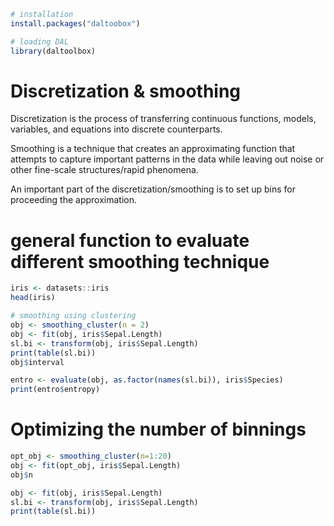 ```r
# installation 
install.packages("daltoobox")

# loading DAL
library(daltoolbox) 
```

# Discretization & smoothing
Discretization is the process of transferring continuous functions, models, variables, and equations into discrete counterparts. 

Smoothing is a technique that creates an approximating function that attempts to capture important patterns in the data while leaving out noise or other fine-scale structures/rapid phenomena.

An important part of the discretization/smoothing is to set up bins for proceeding the approximation.

# general function to evaluate different smoothing technique

```r
iris <- datasets::iris
head(iris)
```

```r
# smoothing using clustering
obj <- smoothing_cluster(n = 2)  
obj <- fit(obj, iris$Sepal.Length)
sl.bi <- transform(obj, iris$Sepal.Length)
print(table(sl.bi))
obj$interval
```

```r
entro <- evaluate(obj, as.factor(names(sl.bi)), iris$Species)
print(entro$entropy)
```

# Optimizing the number of binnings

```r
opt_obj <- smoothing_cluster(n=1:20)
obj <- fit(opt_obj, iris$Sepal.Length)
obj$n
```

```r
obj <- fit(obj, iris$Sepal.Length)
sl.bi <- transform(obj, iris$Sepal.Length)
print(table(sl.bi))
```

